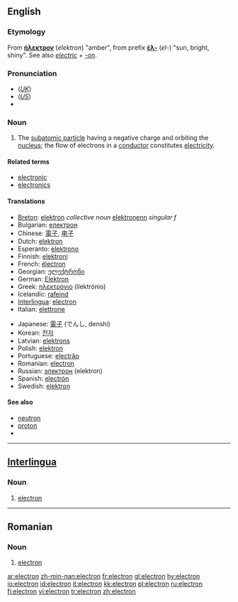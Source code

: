 ==English==
{{wikipedia}}

===Etymology===
From {{AGr.}} '''[[ήλεκτρον]]''' (''elektron'') "amber", from prefix '''[[έλ-]]''' (''el-'') "sun, bright, shiny".
See also ''[[electric]]'' + ''[[-on]]''.

===Pronunciation===
*(''[[Received Pronunciation|UK]]'') {{IPA|/ɪˈlɛktɹɒn/}}
*(''[[General American|US]]'') {{IPA|/ɪˈlɛktɹɑn/}}
*{{audio|en-us-electron.ogg|Audio (US)}}

===Noun===
{{en-noun}}

# {{particles}} The [[subatomic particle]] having a negative charge and orbiting the [[nucleus]]; the flow of electrons in a [[conductor]] constitutes [[electricity]].

====Related terms====
*[[electronic]]
*[[electronics]]

====Translations====
{{trans-top|the negatively charged subatomic particles that orbit atoms}}
*[[Breton]]: [[elektron]] ''collective noun'' [[elektronenn]] ''singular f''
*Bulgarian: [[електрон]] {{m}}
*Chinese: [[電子]], [[电子]]
*Dutch: [[elektron]] {{n}}
*Esperanto: [[elektrono]]
*Finnish: [[elektroni]]
*French: [[électron]] {{m}}
*Georgian: [[ელექტრონი]]
*German: [[Elektron]] {{n}}
*Greek: [[ηλεκτρόνιο]] {{n}} (ilektrónio)
*Icelandic: [[rafeind]] {{f}}
*[[Interlingua]]: [[#Interlingua|electron]]
*Italian: [[elettrone]] {{m}}
{{trans-mid}}
*Japanese: [[電子]] (でんし, denshi)
*Korean: [[전자]]
*Latvian: [[elektrons]] {{m}}
*Polish: [[elektron]] {{m}}
*Portuguese: [[electrão]] {{m}}
*Romanian: [[#Romanian|electron]] {{m}}
*Russian: [[электрон]] {{m}} (elektron)
*Spanish: [[electrón]] {{m}}
*Swedish: [[elektron]] {{c}}
{{trans-bottom}}

====See also====
*[[neutron]]
*[[proton]]
*{{pedialite|Electron}}

----

==[[Interlingua]]==

===Noun===
{{infl|ia|noun}}

# [[#English|electron]]

----

==Romanian==

===Noun===
{{ro-noun|gend=m}}

# [[#English|electron]]

[[ar:electron]]
[[zh-min-nan:electron]]
[[fr:electron]]
[[gl:electron]]
[[hy:electron]]
[[io:electron]]
[[id:electron]]
[[it:electron]]
[[kk:electron]]
[[pl:electron]]
[[ru:electron]]
[[fi:electron]]
[[vi:electron]]
[[tr:electron]]
[[zh:electron]]